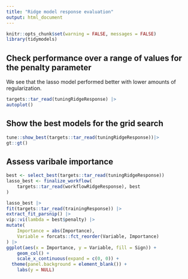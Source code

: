 ```yaml
---
title: "Ridge model response evaluation"
output: html_document
---
```


```r
knitr::opts_chunk$set(warning = FALSE, messages = FALSE)
library(tidymodels)
```

## Check performance over a range of values for the penalty parameter

We see that the lasso model performed better with lower amounts of regularization.

```r
targets::tar_read(tuningRidgeResponse) |>
autoplot()
```

## Show the best models for the grid search

```r
tune::show_best(targets::tar_read(tuningRidgeResponse))|>
gt::gt()
```

## Assess varibale importance

```r
best <- select_best(targets::tar_read(tuningRidgeResponse))
lasso_best <- finalize_workflow(
    targets::tar_read(workflowRidgeResponse), best
)

lasso_best |>
fit(targets::tar_read(trainingResponse)) |>
extract_fit_parsnip() |>
vip::vi(lambda = best$penalty) |>
mutate(
    Importance = abs(Importance),
    Variable = forcats::fct_reorder(Variable, Importance)
) |>
ggplot(aes(x = Importance, y = Variable, fill = Sign)) +
    geom_col() +
    scale_x_continuous(expand = c(0, 0)) +
  theme(panel.background = element_blank()) +
    labs(y = NULL)
```
